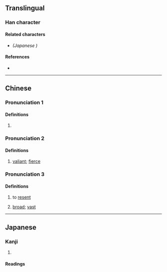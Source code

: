 {{character info}}
==Translingual==

===Han character===
{{Han char|rn=61|rad=心|as=15|sn=18|four=90086|canj=PITC|ids=⿰忄廣}}

====Related characters====
* {{l|mul|[[𭜡]]}} ''(Japanese {{w|shinjitai}})''

====References====
* {{Han ref|kx=0407.280|dkj=11409|dj=0748.170|hdz=42365.040|uh=61ED|ud=25069|bh=EFC9|bd=61385}}

----

==Chinese==
{{zh-forms|s=𰐾}}

===Pronunciation 1===
{{zh-pron
|m=kuǎng
|c=kwong3,kong3
|cat=
}}

====Definitions====
{{zh-hanzi}}

# {{zh-only|懭悢}}

===Pronunciation 2===
{{zh-pron
|m=kuǎng
|cat=a
}}

====Definitions====
{{zh-hanzi}}

# {{zh-hg}} [[valiant]]; [[fierce]]

===Pronunciation 3===
{{zh-pron
|m=kuǎng,kuàng
|cat=v,a
}}

====Definitions====
{{zh-hanzi}}

# {{zh-hg}} to [[resent]]
# {{zh-hg}} {{zh-alt-lb|懬}} [[broad]]; [[vast]]

----

==Japanese==
{{ja-kanji forms|𭜡|懭}}

===Kanji===
{{ja-kanji|grade=|rs=心15|shin=𭜡}}

# {{rfdef|ja|sort=心15}}

====Readings====
{{ja-readings
|goon=こう<くわう
|kanon=こう<くわう
|kun=うら-む}}